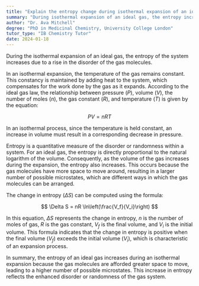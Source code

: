 ```yaml
---
title: "Explain the entropy change during isothermal expansion of an ideal gas"
summary: "During isothermal expansion of an ideal gas, the entropy increases due to an increase in the gas's disorder."
author: "Dr. Ava Mitchell"
degree: "PhD in Medicinal Chemistry, University College London"
tutor_type: "IB Chemistry Tutor"
date: 2024-01-18
---
```


During the isothermal expansion of an ideal gas, the entropy of the system increases due to a rise in the disorder of the gas molecules.

In an isothermal expansion, the temperature of the gas remains constant. This constancy is maintained by adding heat to the system, which compensates for the work done by the gas as it expands. According to the ideal gas law, the relationship between pressure ($P$), volume ($V$), the number of moles ($n$), the gas constant ($R$), and temperature ($T$) is given by the equation:

$$
PV = nRT
$$

In an isothermal process, since the temperature is held constant, an increase in volume must result in a corresponding decrease in pressure.

Entropy is a quantitative measure of the disorder or randomness within a system. For an ideal gas, the entropy is directly proportional to the natural logarithm of the volume. Consequently, as the volume of the gas increases during the expansion, the entropy also increases. This occurs because the gas molecules have more space to move around, resulting in a larger number of possible microstates, which are different ways in which the gas molecules can be arranged.

The change in entropy ($\Delta S$) can be computed using the formula:

$$
\Delta S = nR \ln\left(\frac{V_f}{V_i}\right)
$$

In this equation, $\Delta S$ represents the change in entropy, $n$ is the number of moles of gas, $R$ is the gas constant, $V_f$ is the final volume, and $V_i$ is the initial volume. This formula indicates that the change in entropy is positive when the final volume ($V_f$) exceeds the initial volume ($V_i$), which is characteristic of an expansion process.

In summary, the entropy of an ideal gas increases during an isothermal expansion because the gas molecules are afforded greater space to move, leading to a higher number of possible microstates. This increase in entropy reflects the enhanced disorder or randomness of the gas system.
    